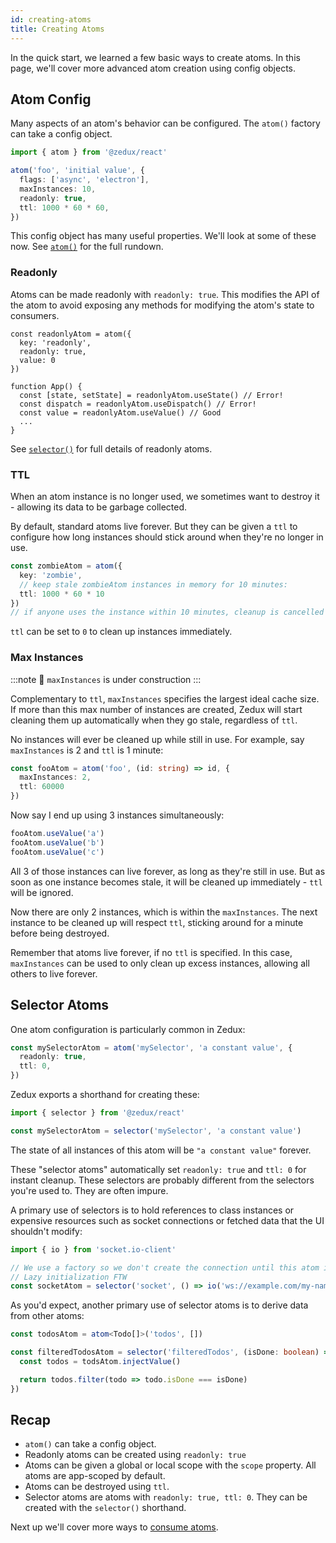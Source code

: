 ```yaml
---
id: creating-atoms
title: Creating Atoms
---
```

<!-- 

Through the rest of this tutorial we'll implement parts of this playground with Zedux:

<ApisPlayground /> -->

In the quick start, we learned a few basic ways to create atoms. In this page, we'll cover more advanced atom creation using config objects.

## Atom Config

Many aspects of an atom's behavior can be configured. The `atom()` factory can take a config object.

```ts
import { atom } from '@zedux/react'

atom('foo', 'initial value', {
  flags: ['async', 'electron'],
  maxInstances: 10,
  readonly: true,
  ttl: 1000 * 60 * 60,
})
```

This config object has many useful properties. We'll look at some of these now. See [`atom()`](TODO:link) for the full rundown.

### Readonly

Atoms can be made readonly with `readonly: true`. This modifies the API of the atom to avoid exposing any methods for modifying the atom's state to consumers.

```tsx
const readonlyAtom = atom({
  key: 'readonly',
  readonly: true,
  value: 0
})

function App() {
  const [state, setState] = readonlyAtom.useState() // Error!
  const dispatch = readonlyAtom.useDispatch() // Error!
  const value = readonlyAtom.useValue() // Good
  ...
}
```

See [`selector()`](TODO:link) for full details of readonly atoms.

### TTL

When an atom instance is no longer used, we sometimes want to destroy it - allowing its data to be garbage collected.

By default, standard atoms live forever. But they can be given a `ttl` to configure how long instances should stick around when they're no longer in use.

```ts
const zombieAtom = atom({
  key: 'zombie',
  // keep stale zombieAtom instances in memory for 10 minutes:
  ttl: 1000 * 60 * 10
})
// if anyone uses the instance within 10 minutes, cleanup is cancelled
```

`ttl` can be set to `0` to clean up instances immediately.

### Max Instances

:::note
🚧 `maxInstances` is under construction
:::

Complementary to `ttl`, `maxInstances` specifies the largest ideal cache size. If more than this max number of instances are created, Zedux will start cleaning them up automatically when they go stale, regardless of `ttl`.

No instances will ever be cleaned up while still in use. For example, say `maxInstances` is 2 and `ttl` is 1 minute:

```ts
const fooAtom = atom('foo', (id: string) => id, {
  maxInstances: 2,
  ttl: 60000
})
```

Now say I end up using 3 instances simultaneously:

```ts
fooAtom.useValue('a')
fooAtom.useValue('b')
fooAtom.useValue('c')
```

All 3 of those instances can live forever, as long as they're still in use. But as soon as one instance becomes stale, it will be cleaned up immediately - `ttl` will be ignored.

Now there are only 2 instances, which is within the `maxInstances`. The next instance to be cleaned up will respect `ttl`, sticking around for a minute before being destroyed.

Remember that atoms live forever, if no `ttl` is specified. In this case, `maxInstances` can be used to only clean up excess instances, allowing all others to live forever.

## Selector Atoms

One atom configuration is particularly common in Zedux:

```ts
const mySelectorAtom = atom('mySelector', 'a constant value', {
  readonly: true,
  ttl: 0,
})
```

Zedux exports a shorthand for creating these:

```ts
import { selector } from '@zedux/react'

const mySelectorAtom = selector('mySelector', 'a constant value')
```

The state of all instances of this atom will be `"a constant value"` forever.

These "selector atoms" automatically set `readonly: true` and `ttl: 0` for instant cleanup. These selectors are probably different from the selectors you're used to. They are often impure.

A primary use of selectors is to hold references to class instances or expensive resources such as socket connections or fetched data that the UI shouldn't modify:

```ts
import { io } from 'socket.io-client'

// We use a factory so we don't create the connection until this atom is used
// Lazy initialization FTW
const socketAtom = selector('socket', () => io('ws://example.com/my-namespace'))
```

As you'd expect, another primary use of selector atoms is to derive data from other atoms:

```ts
const todosAtom = atom<Todo[]>('todos', [])

const filteredTodosAtom = selector('filteredTodos', (isDone: boolean) => {
  const todos = todsAtom.injectValue()

  return todos.filter(todo => todo.isDone === isDone)
})
```

## Recap

- `atom()` can take a config object.
- Readonly atoms can be created using `readonly: true`
- Atoms can be given a global or local scope with the `scope` property. All atoms are app-scoped by default.
- Atoms can be destroyed using `ttl`.
- Selector atoms are atoms with `readonly: true, ttl: 0`. They can be created with the `selector()` shorthand.

Next up we'll cover more ways to [consume atoms](using-atoms).
